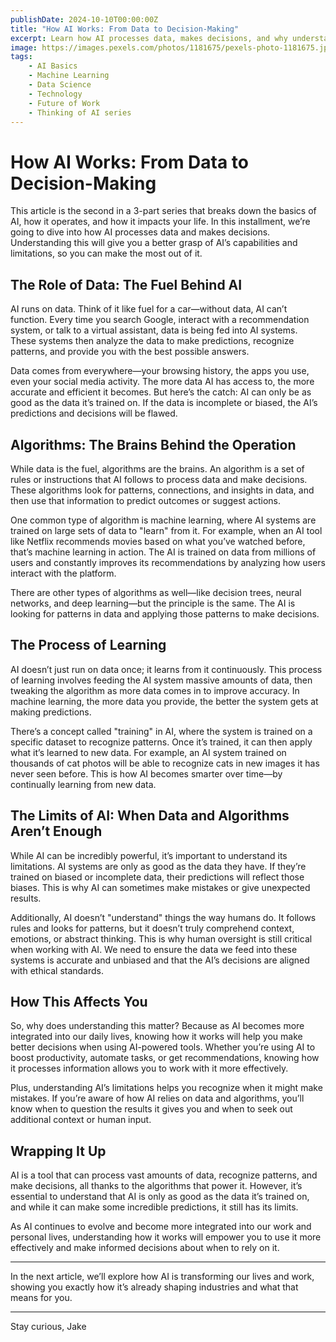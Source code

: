 ```yaml
---
publishDate: 2024-10-10T00:00:00Z
title: "How AI Works: From Data to Decision-Making"
excerpt: Learn how AI processes data, makes decisions, and why understanding this can help you work better with AI.
image: https://images.pexels.com/photos/1181675/pexels-photo-1181675.jpeg
tags:
    - AI Basics
    - Machine Learning
    - Data Science
    - Technology
    - Future of Work
    - Thinking of AI series
---
```


# How AI Works: From Data to Decision-Making

This article is the second in a 3-part series that breaks down the basics of AI, how it operates, and how it impacts your life. In this installment, we’re going to dive into how AI processes data and makes decisions. Understanding this will give you a better grasp of AI’s capabilities and limitations, so you can make the most out of it.

## The Role of Data: The Fuel Behind AI

AI runs on data. Think of it like fuel for a car—without data, AI can’t function. Every time you search Google, interact with a recommendation system, or talk to a virtual assistant, data is being fed into AI systems. These systems then analyze the data to make predictions, recognize patterns, and provide you with the best possible answers.

Data comes from everywhere—your browsing history, the apps you use, even your social media activity. The more data AI has access to, the more accurate and efficient it becomes. But here’s the catch: AI can only be as good as the data it’s trained on. If the data is incomplete or biased, the AI’s predictions and decisions will be flawed.

## Algorithms: The Brains Behind the Operation

While data is the fuel, algorithms are the brains. An algorithm is a set of rules or instructions that AI follows to process data and make decisions. These algorithms look for patterns, connections, and insights in data, and then use that information to predict outcomes or suggest actions.

One common type of algorithm is machine learning, where AI systems are trained on large sets of data to "learn" from it. For example, when an AI tool like Netflix recommends movies based on what you’ve watched before, that’s machine learning in action. The AI is trained on data from millions of users and constantly improves its recommendations by analyzing how users interact with the platform.

There are other types of algorithms as well—like decision trees, neural networks, and deep learning—but the principle is the same. The AI is looking for patterns in data and applying those patterns to make decisions.

## The Process of Learning

AI doesn’t just run on data once; it learns from it continuously. This process of learning involves feeding the AI system massive amounts of data, then tweaking the algorithm as more data comes in to improve accuracy. In machine learning, the more data you provide, the better the system gets at making predictions.

There’s a concept called "training" in AI, where the system is trained on a specific dataset to recognize patterns. Once it’s trained, it can then apply what it’s learned to new data. For example, an AI system trained on thousands of cat photos will be able to recognize cats in new images it has never seen before. This is how AI becomes smarter over time—by continually learning from new data.

## The Limits of AI: When Data and Algorithms Aren’t Enough

While AI can be incredibly powerful, it’s important to understand its limitations. AI systems are only as good as the data they have. If they’re trained on biased or incomplete data, their predictions will reflect those biases. This is why AI can sometimes make mistakes or give unexpected results.

Additionally, AI doesn’t "understand" things the way humans do. It follows rules and looks for patterns, but it doesn’t truly comprehend context, emotions, or abstract thinking. This is why human oversight is still critical when working with AI. We need to ensure the data we feed into these systems is accurate and unbiased and that the AI’s decisions are aligned with ethical standards.

## How This Affects You

So, why does understanding this matter? Because as AI becomes more integrated into our daily lives, knowing how it works will help you make better decisions when using AI-powered tools. Whether you’re using AI to boost productivity, automate tasks, or get recommendations, knowing how it processes information allows you to work with it more effectively.

Plus, understanding AI’s limitations helps you recognize when it might make mistakes. If you’re aware of how AI relies on data and algorithms, you’ll know when to question the results it gives you and when to seek out additional context or human input.

## Wrapping It Up

AI is a tool that can process vast amounts of data, recognize patterns, and make decisions, all thanks to the algorithms that power it. However, it’s essential to understand that AI is only as good as the data it’s trained on, and while it can make some incredible predictions, it still has its limits.

As AI continues to evolve and become more integrated into our work and personal lives, understanding how it works will empower you to use it more effectively and make informed decisions about when to rely on it.

---

In the next article, we’ll explore how AI is transforming our lives and work, showing you exactly how it’s already shaping industries and what that means for you.

---

Stay curious,
Jake
